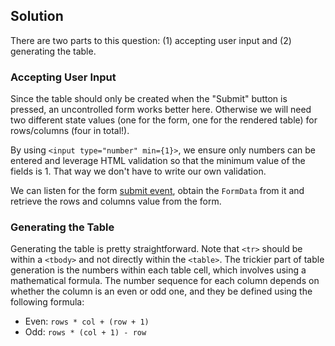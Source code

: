 ## Solution

There are two parts to this question: (1) accepting user input and (2) generating the table.

### Accepting User Input

Since the table should only be created when the "Submit" button is pressed, an uncontrolled form works better here. Otherwise we will need two different state values (one for the form, one for the rendered table) for rows/columns (four in total!).

By using `<input type="number" min={1}>`, we ensure only numbers can be entered and leverage HTML validation so that the minimum value of the fields is 1. That way we don't have to write our own validation.

We can listen for the form [submit event](https://developer.mozilla.org/en-US/docs/Web/API/SubmitEvent), obtain the `FormData` from it and retrieve the rows and columns value from the form.

### Generating the Table

Generating the table is pretty straightforward. Note that `<tr>` should be within a `<tbody>` and not directly within the `<table>`. The trickier part of table generation is the numbers within each table cell, which involves using a mathematical formula. The number sequence for each column depends on whether the column is an even or odd one, and they be defined using the following formula:

- Even: `rows * col + (row + 1)`
- Odd: `rows * (col + 1) - row`
